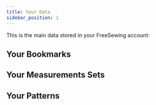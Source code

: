 ```yaml
---
title: Your Data
sidebar_position: 1
---
```



<DocusaurusDoc>
  <RoleBlock role="user">
    This is the main data stored in your FreeSewing account:

## Your Bookmarks

<Bookmarks Link={Link} />

## Your Measurements Sets

<Sets Link={Link} />

## Your Patterns

<Patterns Link={Link} />

  </RoleBlock>
</DocusaurusDoc>
